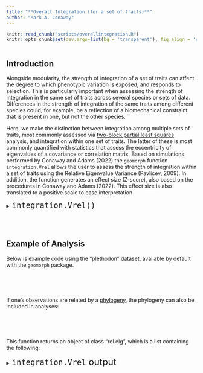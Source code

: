 ```yaml
---
title: "**Overall Integration (for a set of traits)**"
author: "Mark A. Conaway"
---
```


```r
knitr::read_chunk("scripts/overallintegration.R")
knitr::opts_chunk$set(dev.args=list(bg = 'transparent'), fig.align = 'center', class.source = ".custom-inline", class.output = ".custom-inline")
```

```r

```

## **Introduction** 

Alongside modularity, the strength of integration of a set of traits can affect the degree to which phenotypic variation is exposed, and responds to selection. This is particularly important when assessing the strength of integration in the same set of traits across several species or sets of data. Differences in the strength of integration of the same traits among different species could, for example, be a reflection of a biomechanical constraint that is present in one, but not the other species. 

Here, we make the distinction between integration among multiple sets of traits, most commonly assessed via [two-block partial least squares]() analysis, and integration within one set of traits. The latter of these is most commonly quantified with statistics that assess the eccentricity of eigenvalues of a covariance or correlation matrix. Based on simulations performed by Conaway and Adams (2022) the `geomorph` function `integration.Vrel` allows the user to assess the strength of integration within a set of traits using the Relative Eigenvalue Variance (Pavlicev, 2009). In addition, the function generates an effect size (Z-score), also based on the procedures in Conaway and Adams (2022). This effect size is also translated to a positive scale to ease interpretation

<div class = "func">
<details>
  <summary> <font size="+2"> `integration.Vrel()` </font> </summary>
  
* $A$: A [3D array (p x k x n)]() containing Procrustes shape variables for all specimens, or a matrix (n x variables)
* $phy$: A phylogenetic tree of class phylo

</details>
</div>
<br></br>

## **Example of Analysis**

Below is example code using the "plethodon" dataset, available by default with the `geomorph` package.

<div class = "code">
```r

```
</div>
<br></br>

If one's observations are related by a [phylogeny](), the phylogeny can also be included in analyses:

<div class = "code">
```r

```
</div>
<br></br>

This function returns an object of class "rel.eig", which is a list containing the following:

<div class = "func">
<details>
  <summary> <font size="+2"> `integration.Vrel` output </font> </summary>
  
* $re.obs$:	The observed relative eigenvalue index (Vrel).
* $Z.obs$: The associated Z-score, which represents the effect size of Vrel
* $ZR$: The effect size translated to a positive scale (so that no integration is ZR = 0).
* $ZR.var$:	The variance of the effect size.

</details>
</div>
<br></br>

